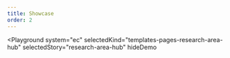 ```yaml
---
title: Showcase
order: 2
---
```



<Playground
  system="ec"
  selectedKind="templates-pages-research-area-hub"
  selectedStory="research-area-hub"
  hideDemo
>
  <ResearchAreaHubPageExample />
</Playground>
